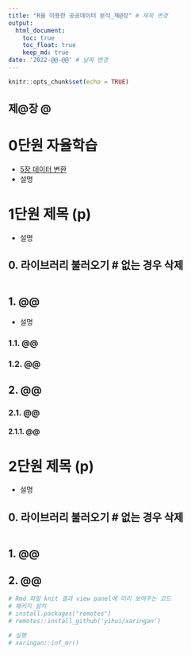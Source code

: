 ```yaml
---
title: "R을 이용한 공공데이터 분석_제@장" # 제목 변경
output:
  html_document:
    toc: true
    toc_float: true
    keep_md: true
date: '2022-@@-@@' # 날짜 변경
---
```


```r
knitr::opts_chunk$set(echo = TRUE)
```
제@장 @
-
# 0단원 자율학습
- [5장 데이터 변환](https://r4ds.had.co.nz/transform.html)
- 설명

# 1단원 제목 (p)
- 설명

## 0. 라이브러리 불러오기 # 없는 경우 삭제
```r

```

## 1. @@
- 설명

### 1.1. @@

### 1.2. @@

## 2. @@

### 2.1. @@

#### 2.1.1. @@

# 2단원 제목 (p)
- 설명

## 0. 라이브러리 불러오기 # 없는 경우 삭제
```r

```

## 1. @@

## 2. @@


```r
# Rmd 파일 knit 결과 view panel에 미리 보여주는 코드
# 패키지 설치
# install.packages("remotes")
# remotes::install_github('yihui/xaringan')

# 실행
# xaringan::inf_mr()
```